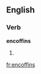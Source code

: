 ==English==

===Verb===
'''encoffins'''

# {{third-person singular of|[[encoffin]]}}

[[fr:encoffins]]